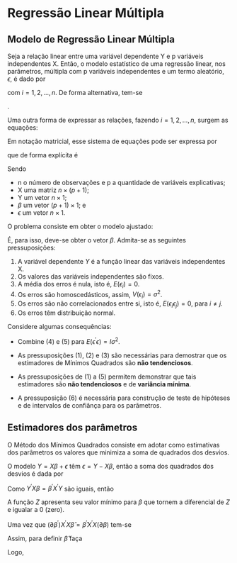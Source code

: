 # Regressão Linear Múltipla

## Modelo de Regressão Linear Múltipla

Seja a relação linear entre uma variável dependente Y e p variáveis independentes X. Então, o modelo estatístico de uma regressão linear, nos parâmetros, múltipla com p variáveis independentes e um termo aleatório, $\epsilon$, é dado por

\begin{equation*}
Y_i = \beta_0 + \beta_1X_{1i} + \beta_2X_{2i} + \cdots +
+ \beta_pX_{pi} + \epsilon_i
\end{equation*}

com $i=1,2,\ldots,n$. De forma alternativa, tem-se

\begin{equation*}
Y_i = \beta_0 + \sum_{j=1}^p\beta_j X_{ji} + \epsilon_i
\end{equation*}.

Uma outra forma de expressar as relações, fazendo $i=1,2,\ldots, n$, surgem as equações:

\begin{align}
Y_1 &= \beta_0 + \beta_1 X_{11} + \beta_2 X_{21} + \cdots + \beta_p X_{p1}\\
Y_2 &= \beta_0 + \beta_1 X_{12} + \beta_2 X_{22} + \cdots + \beta_p X_{p2}\\
Y_3 &= \beta_0 + \beta_1 X_{13} + \beta_2 X_{23} + \cdots + \beta_p X_{p3}\\
\vdots & \\
Y_n &= \beta_0 + \beta_1 X_{1n} + \beta_2 X_{2n} + \cdots + \beta_p X_{pn}
\end{align}

Em notação matricial, esse sistema de equações pode ser expressa por

\begin{equation*}
Y = X\beta + \epsilon
\end{equation*}

que de forma explícita é

\begin{equation*}
\begin{bmatrix}
Y_1\\
Y_2\\
\vdots \\
Y_n
\end{bmatrix}=
\begin{bmatrix}
1 & X_{11} & X_{12} & \cdots & X_{1p} \\
1 & X_{21} & X_{22} & \cdots & X_{2p} \\
\vdots &        & \cdots &            \\
1 & X_{n1} & X_{n2} & \cdots & X_{np} \\
\end{bmatrix}
\begin{bmatrix}
\beta_0\\
\beta_1\\
\beta_2\\
\vdots \\
\beta_p
\end{bmatrix}+
\begin{bmatrix}
\epsilon_0\\
\epsilon_1\\
\epsilon_2\\
\vdots \\
\epsilon_p
\end{bmatrix}
\end{equation*}

Sendo 

+ n o número de observações e p a quantidade de variáveis explicativas;
+ X uma matriz $n \times (p+1)$;
+ Y um vetor $n \times 1$; 
+ $\beta$ um vetor $(p+1) \times 1$; e
+ $\epsilon$ um vetor $n \times 1$.

O problema consiste em obter o modelo ajustado:

\begin{equation*}
\hat{Y}_i = \hat{\beta}_0 + \hat{\beta}_1X_{1i} + \hat{\beta}_2X_{2i} + \cdots +
+ \hat{\beta}_p X_{pi}
\end{equation*}

É, para isso, deve-se obter o vetor $\beta$. Admita-se as seguintes pressuposições:

1. A variável dependente $Y$ é a função linear das variáveis independentes X.
2. Os valores das variáveis independentes são fixos.
3. A média dos erros é nula, isto é, $E\left(\epsilon_i\right)=0$.
4. Os erros são homoscedásticos, assim, $V\left(\epsilon_i\right)=\sigma^2$.
5. Os erros são não correlacionados entre si, isto é, $E\left(\epsilon_i\epsilon_j\right)=0$, para $i \ne j$.
6. Os erros têm distribuição normal.

Considere algumas consequências:

+ Combine (4) e (5) para $E\left(\epsilon^\prime\epsilon\right)=I\sigma^2$.

+ As pressuposições (1), (2) e (3) são necessárias para demostrar que os estimadores de Mínimos Quadrados  são **não tendenciosos**.

+ As pressuposições de (1) a (5) permitem demonstrar que tais estimadores são **não tendenciosos** e de  **variância mínima**.

+ A pressuposição (6) é necessária para construção de teste de hipóteses e de intervalos de confiânça para os parãmetros.

## Estimadores dos parâmetros

O Método dos Mínimos Quadrados consiste em adotar como estimativas dos parâmetros os valores que minimiza a soma de quadrados dos desvios.

O modelo $Y = X\beta+\epsilon$ têm $\epsilon = Y - X\beta$, então  a soma dos quadrados dos desvios  é dada por 

\begin{align}
Z &= \epsilon^\prime\epsilon \\
  &= \left(Y-X\beta\right)^\prime\left(Y-X\beta\right)\\
  &= Y^\prime Y - Y^\prime X\beta - \beta^\prime X^\prime Y + \beta^\prime X^\prime X \beta
\end{align}

Como $Y^\prime X\beta = \beta^\prime X^\prime Y$ são iguais, então

\begin{align}
Z &= Y^\prime Y -2 \beta^\prime X^\prime Y + \beta^\prime X^\prime X \beta
\end{align}

A função $Z$ apresenta seu valor mínimo para $\beta$ que tornem a diferencial de $Z$ e igualar a 0 (zero).

\begin{equation*}
\dfrac{\partial Z}{\partial \beta}= -2\left(\partial\beta^\prime\right) X^\prime Y + \left(\partial\beta^\prime\right) X^\prime X\hat{\beta} + \hat{\beta}^\prime X^\prime X\left(\partial \beta\right) = 0
\end{equation*}

Uma vez que $\left(\partial\beta^\prime\right)X^\prime X\hat{\beta} =\hat{\beta}^\prime X^\prime X\left(\partial \beta\right)$ tem-se 

\begin{align}
\dfrac{\partial Z}{\partial \beta}&= -2\left(\partial\beta^\prime\right) X^\prime Y + 2\left(\partial\beta^\prime\right) X^\prime X\hat{\beta} \\
  &=2\left(\partial\beta^\prime\right)\left[X^\prime X\hat{\beta}  -X^\prime Y\right]
\end{align}

Assim, para definir $\hat{\beta}$ faça

\begin{equation*}
X^\prime X\hat{\beta}-X^\prime Y = 0
\end{equation*}

Logo,
\begin{equation*}
\hat{\beta} = \left(X^\prime X\right)^{-1}X^\prime Y.
\end{equation*}
